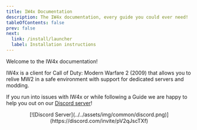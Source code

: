 ```yaml
---
title: IW4x Documentation
description: The IW4x documentation, every guide you could ever need!
tableOfContents: false
prev: false
next:
  link: /install/launcher
  label: Installation instructions
---
```


Welcome to the IW4x documentation!

IW4x is a client for Call of Duty: Modern Warfare 2 (2009) that allows you to relive MW2 in a safe environment with support for dedicated servers and modding.

If you run into issues with IW4x or while following a Guide we are happy to help you out on our [Discord server](https://discord.com/invite/pV2qJscTXf)!

<center>
[![Discord Server](../../assets/img/common/discord.png)](https://discord.com/invite/pV2qJscTXf)
</center>